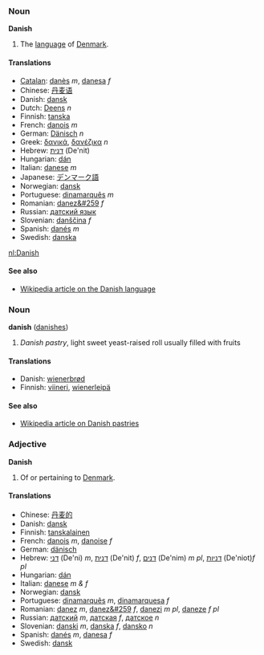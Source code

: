 ===Noun===
'''Danish'''

# The [[language]] of [[Denmark]].

====Translations====
*[[Catalan]]: [[danès]] ''m'', [[danesa]] ''f''
*Chinese: [[丹麦语]]
*Danish: [[dansk]]
*Dutch: [[Deens]] ''n''
*Finnish: [[tanska]]
*French: [[danois]] ''m''
*German: [[Dänisch]] ''n''
*Greek: [[δανικά]], [[δανέζικα]] ''n''
*Hebrew: [[דנית]] (De'nit)
*Hungarian: [[dán]]
*Italian: [[danese]] ''m''
*Japanese: [[デンマーク語]]
*Norwegian: [[dansk]]
*Portuguese: [[dinamarquês]] ''m''
*Romanian: [[danez&#259]] ''f''
*Russian: [[датский язык]]
*Slovenian: [[danščina]] ''f''
*Spanish: [[danés]] ''m''
*Swedish: [[danska]]

[[nl:Danish]]

====See also====
*[[w:en:Danish language|Wikipedia article on the Danish language]]

===Noun===
'''danish''' ([[danishes]])

#''Danish pastry'', light sweet yeast-raised roll usually filled with fruits

====Translations====
*Danish: [[wienerbrød]]
*Finnish: [[viineri]], [[wienerleipä]]

====See also====
*[[w:en:Danish pastry|Wikipedia article on Danish pastries]]

===Adjective===
'''Danish'''

# Of or pertaining to [[Denmark]].

====Translations====
*Chinese: [[丹麦的]]
*Danish: [[dansk]]
*Finnish: [[tanskalainen]]
*French: [[danois]] ''m'', [[danoise]] ''f''
*German: [[dänisch]]
*Hebrew: [[דני]] (De'ni) ''m'', [[דנית]] (De'nit) ''f'', [[דנים]] (De'nim) ''m pl'', [[דניות]] (De'niot)''f pl''
*Hungarian: [[dán]]
*Italian: [[danese]] ''m &amp; f'' 
*Norwegian: [[dansk]]
*Portuguese: [[dinamarquês]] ''m'', [[dinamarquesa]] ''f''
*Romanian: [[danez]] ''m'', [[danez&#259]] ''f'', [[danezi]] ''m pl'', [[daneze]] ''f pl''
*Russian: [[датский]] ''m'', [[датская]] ''f'', [[датское]] ''n''
*Slovenian: [[danski]] ''m'', [[danska]] ''f'', [[dansko]] ''n''
*Spanish: [[danés]] ''m'', [[danesa]] ''f''
*Swedish: [[dansk]]